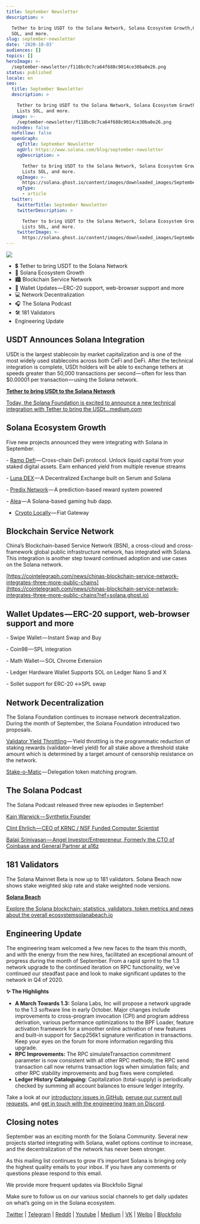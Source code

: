 ```yaml
---
title: September Newsletter
description: >

  Tether to bring USDT to the Solana Network, Solana Ecosystem Growth,OKEx Lists
  SOL, and more.
slug: september-newsletter
date: '2020-10-03'
audiences: []
topics: []
heroImage: >-
  /september-newsletter/f118bc0c7ca64f688c9014ce30ba0e26.png
status: published
locale: en
seo:
  title: September Newsletter
  description: >

    Tether to bring USDT to the Solana Network, Solana Ecosystem Growth,OKEx
    Lists SOL, and more.
  image: >-
    /september-newsletter/f118bc0c7ca64f688c9014ce30ba0e26.png
  noIndex: false
  noFollow: false
  openGraph:
    ogTitle: September Newsletter
    ogUrl: https://www.solana.com/blog/september-newsletter
    ogDescription: >

      Tether to bring USDT to the Solana Network, Solana Ecosystem Growth,OKEx
      Lists SOL, and more.
    ogImage: >-
      https://solana.ghost.io/content/images/downloaded_images/September-Newsletter/1-XZx6aMnl5GmS_VYtrCEqVw-3.png
    ogType:
      - article
  twitter:
    twitterTitle: September Newsletter
    twitterDescription: >

      Tether to bring USDT to the Solana Network, Solana Ecosystem Growth,OKEx
      Lists SOL, and more.
    twitterImage: >-
      https://solana.ghost.io/content/images/downloaded_images/September-Newsletter/1-XZx6aMnl5GmS_VYtrCEqVw-3.png
---
```


![](/september-newsletter/image-1.png)

-   💲 Tether to bring USDT to the Solana Network
-   🌲 Solana Ecosystem Growth
-   🏙 Blockchain Service Network
-   💸 Wallet Updates — ERC-20 support, web-browser support and more
-   💻 Network Decentralization
-   🎧 The Solana Podcast
-   🛠 181 Validators
-   Engineering Update

## **USDT Announces Solana Integration**

USDt is the largest stablecoin by market capitalization and is one of the most widely used stablecoins across both CeFi and DeFi. After the technical integration is complete, USDt holders will be able to exchange tethers at speeds greater than 50,000 transactions per second — often for less than $0.00001 per transaction — using the Solana network.

[**Tether to bring USDt to the Solana Network**](https://medium.com/solana-labs/tether-to-bring-usdt-to-the-solana-network-77864184b20?ref=solana.ghost.io)

[Today, the Solana Foundation is excited to announce a new technical integration with Tether to bring the USDt…medium.com](https://medium.com/solana-labs/tether-to-bring-usdt-to-the-solana-network-77864184b20?ref=solana.ghost.io)

## **Solana Ecosystem Growth**

Five new projects announced they were integrating with Solana in September.

\- [Ramp Defi](https://medium.com/rampdefi/ramp-defi-empowering-sol-users-with-staked-liquidity-and-cross-chain-defi-farming-8861af6a6e62?ref=solana.ghost.io) — Cross-chain DeFi protocol. Unlock liquid capital from your staked digital assets. Earn enhanced yield from multiple revenue streams

\- [Luna DEX](https://twitter.com/lunadex_com?ref=solana.ghost.io) — A Decentralized Exchange built on Serum and Solana

\- [Predix Network](https://twitter.com/PredixNetwork?ref=solana.ghost.io) — A prediction-based reward system powered

\- [Alea](https://twitter.com/AleaG_Official?ref=solana.ghost.io) — A Solana-based gaming hub dapp.

-   [Crypto Locally](https://twitter.com/cryptolocally?ref=solana.ghost.io) — Fiat Gateway

## **Blockchain Service Network**

China’s Blockchain-based Service Network (BSN), a cross-cloud and cross-framework global public infrastructure network, has integrated with Solana. This integration is another step toward continued adoption and use cases on the Solana network.

[https://cointelegraph.com/news/chinas-blockchain-service-network-integrates-three-more-public-chains](https://cointelegraph.com/news/chinas-blockchain-service-network-integrates-three-more-public-chains?ref=solana.ghost.io)

## **Wallet Updates — ERC-20 support, web-browser support and more**

\- Swipe Wallet — Instant Swap and Buy

\- Coin98 — SPL integration

\- Math Wallet — SOL Chrome Extension

\- Ledger Hardware Wallet Supports SOL on Ledger Nano S and X

\- Sollet support for ERC-20 ↔SPL swap

## **Network Decentralization**

The Solana Foundation continues to increase network decentralization. During the month of September, the Solana Foundation introduced two proposals.

[Validator Yield Throttling](https://forums.solana.com/t/validator-yield-throttling-proposal-discussion/855?ref=solana.ghost.io) — Yield throttling is the programmatic reduction of staking rewards (validator-level yield) for all stake above a threshold stake amount which is determined by a target amount of censorship resistance on the network.

[Stake-o-Matic](https://forums.solana.com/t/stake-o-matic-delegation-matching-program/790?ref=solana.ghost.io) — Delegation token matching program.

## **The Solana Podcast**

The Solana Podcast released three new episodes in September!

[Kain Warwick — Synthetix Founder](https://podcasts.apple.com/us/podcast/kain-warwick-synthetix-founder-ep-26/id1476353378?i=1000490014952&ref=solana.ghost.io)

[Clint Ehrlich — CEO of KRNC / NSF Funded Computer Scientist](https://podcasts.apple.com/us/podcast/clint-ehrlich-ceo-krnc-nsf-funded-computer-scientist/id1476353378?i=1000491701810&ref=solana.ghost.io)

[Balaji Srinivasan — Angel Investor/Entrepreneur, Formerly the CTO of Coinbase and General Partner at a16z](https://podcasts.apple.com/us/podcast/balaji-srinivasan-angel-investor-entrepreneur-formerly/id1476353378?i=1000492294671&ref=solana.ghost.io)

## **181 Validators**

The Solana Mainnet Beta is now up to 181 validators. Solana Beach now shows stake weighted skip rate and stake weighted node versions.

[**Solana Beach**](https://solanabeach.io/?ref=solana.ghost.io#/validators)

[Explore the Solana blockchain: statistics, validators, token metrics and news about the overall ecosystemsolanabeach.io](https://solanabeach.io/?ref=solana.ghost.io#/validators)

## **Engineering Update**

The engineering team welcomed a few new faces to the team this month, and with the energy from the new hires, facilitated an exceptional amount of progress during the month of September. From a rapid sprint to the 1.3 network upgrade to the continued iteration on RPC functionality, we’ve continued our steadfast pace and look to make significant updates to the network in Q4 of 2020.

**✨ The Highlights**

-   **A March Towards 1.3:** Solana Labs, Inc will propose a network upgrade to the 1.3 software line in early October. Major changes include improvements to cross-program invocation (CPI) and program address derivation, various performance optimizations to the BPF Loader, feature activation framework for a smoother online activation of new features and built-in support for Secp256k1 signature verification in transactions. Keep your eyes on the forum for more information regarding this upgrade.
-   **RPC Improvements:** The RPC simulateTransaction commitment parameter is now consistent with all other RPC methods; the RPC send transaction call now returns transaction logs when simulation fails; and other RPC stability improvements and bug fixes were completed.
-   **Ledger History Cataloguing:** Capitalization (total-supply) is periodically checked by summing all account balances to ensure ledger integrity.

Take a look at our [introductory issues in GitHub](https://github.com/solana-labs/solana/labels/good%20first%20issue?ref=solana.ghost.io), [peruse our current pull requests](https://github.com/solana-labs/solana/pulls?ref=solana.ghost.io), and [get in touch with the engineering team on Discord](https://solana.com/discord?ref=solana.ghost.io).

## **Closing notes**

September was an exciting month for the Solana Community. Several new projects started integrating with Solana, wallet options continue to increase, and the decentralization of the network has never been stronger.

As this mailing list continues to grow it’s important Solana is bringing only the highest quality emails to your inbox. If you have any comments or questions please respond to this email.

We provide more frequent updates via Blockfolio Signal

Make sure to follow us on our various social channels to get daily updates on what’s going on in the Solana ecosystem.

[Twitter](https://twitter.com/solana?ref=solana.ghost.io) | [Telegram](https://t.me/solanaio?ref=solana.ghost.io) | [Reddit](https://www.reddit.com/r/solana/?ref=solana.ghost.io) | [Youtube](https://www.youtube.com/c/solanalabs?ref=solana.ghost.io) | [Medium](https://medium.com/solana-labs?ref=solana.ghost.io) | [VK](https://vk.com/solanarus?ref=solana.ghost.io) | [Weibo](https://www.weibo.com/SolanaNews?is_all=1&ref=solana.ghost.io) | [Blockfolio](https://blockfolio.com/coin/SOL?ref=solana.ghost.io)
